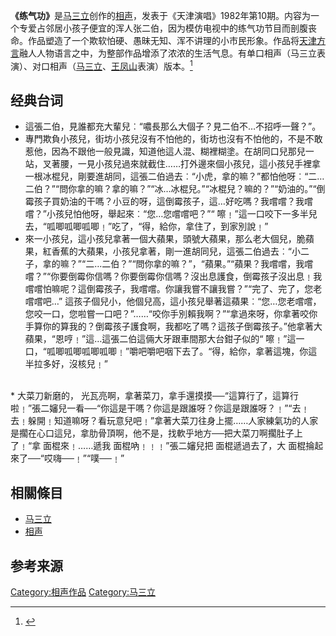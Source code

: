 {{refimprove|time=2017-02-03T05:53:09+00:00}}
'''《练气功》'''是[[马三立|马三立]]创作的[[相声|相声]]，发表于《天津演唱》1982年第10期。内容为一个专爱占邻居小孩子便宜的浑人张二伯，因为模仿电视中的练气功节目而剖腹丧命。作品塑造了一个欺软怕硬、愚昧无知、浑不讲理的小市民形象。作品将[[天津方言|天津方言]]融人人物语言之中，为整部作品增添了浓浓的生活气息。有单口相声（马三立表演）、对口相声（[[马三立|马三立]]、[[王凤山_(相声演员)|王凤山]]表演）版本。<ref> {{Cite book | author = 薛宝琨 | title = 相声大词典 | location = 天津 | publisher =百花文艺出版社  | date = 2012年10月 | pages =  231 | ISBN = 978-7-5306-6180-2 | accessdate =2017年2月3日 | url = | language =   | quote =  }} </ref>

== 经典台词 ==
* 這張二伯，見誰都充大輩兒︰“噥長那么大個子？見二伯不…不招呼一聲？”。
* 專門欺負小孩兒，街坊小孩兒沒有不怕他的，街坊也沒有不怕他的，不是不敢惹他，因為不跟他一般見識，知道他這人混、糊裡糊塗。在胡同口兒那兒一站，叉著腰，一見小孩兒過來就截住……打外邊來個小孩兒，這小孩兒手裡拿一根冰棍兒，剛要進胡同，這張二伯過去︰“小虎，拿的嘛？”都怕他呀︰“二…二伯？”“問你拿的嘛？拿的嘛？”“冰…冰棍兒。”“冰棍兒？嘛的？”“奶油的。”“倒霉孩子買奶油的干嗎？小豆的呀，這倒霉孩子，這…好吃嗎？我嚐嚐？我嚐嚐？”小孩兒怕他呀，舉起來︰“您…您嚐嚐吧？”“ 嚓﹗”這一口咬下一多半兒去，“呱唧呱唧呱唧﹗”吃了，“得，給你，拿住了，到家別說﹗”
* 來一小孩兒，這小孩兒拿著一個大蘋果，頭號大蘋果，那么老大個兒，脆蘋果，紅香蕉的大蘋果，小孩兒拿著，剛一進胡同兒，這張二伯過去︰“小二子，拿的嘛？”“二…二伯？”“問你拿的嘛？”，“蘋果。”“蘋果？我嚐嚐，我嚐嚐？”“你要倒霉你信嗎？你要倒霉你信嗎？沒出息護食，倒霉孩子沒出息﹗我嚐嚐怕嘛呢？這倒霉孩子，我嚐嚐。你讓我嘗不讓我嘗？”“完了、完了，您老嚐嚐吧…” 這孩子個兒小，他個兒高，這小孩兒舉著這蘋果︰“您…您老嚐嚐，您咬一口，您啦嘗一口吧？”……“咬你手別賴我啊？”“拿過來呀，你拿著咬你手算你的算我的？倒霉孩子護食啊，我都吃了嗎？這孩子倒霉孩子。”他拿著大蘋果，“恩哼﹗”這…這張二伯這倆大牙跟車間那大台鉗子似的“ 嚓﹗”這一口，“呱唧呱唧呱唧呱唧﹗”嚼吧嚼吧咽下去了。“得，給你，拿著這塊，你這半拉多好，沒核兒﹗”
<br />
* 大菜刀新磨的， 光瓦亮啊，拿著菜刀，拿手還摸摸──“這算行了，這算行啦﹗”張二嬸兒一看──“你這是干嗎？你這是跟誰呀？你這是跟誰呀？﹗”“去﹗去﹗躲開﹗知道嘛呀？看玩意兒吧﹗”拿著大菜刀往身上擺……人家練氣功的人家是擱在心口這兒，拿肋骨頂啊，他不是，找軟乎地方──把大菜刀啊擱肚子上了﹗“拿 面棍來﹗……遞我 面棍吶﹗﹗﹗”張二嬸兒把 面棍遞過去了，大 面棍掄起來了──“哎嗨──﹗”“噗──﹗”

== 相關條目 ==
*[[马三立|马三立]]
*[[相声|相声]]

== 参考来源 ==
{{Reflist|30em}}

[[Category:相声作品|Category:相声作品]]
[[Category:马三立|Category:马三立]]